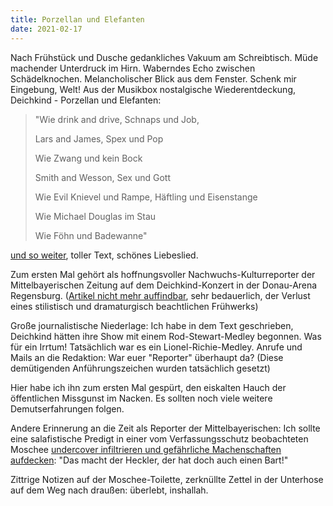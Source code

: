```yaml
---
title: Porzellan und Elefanten
date: 2021-02-17
---
```

Nach Frühstück und Dusche gedankliches Vakuum am Schreibtisch. Müde machender Unterdruck im Hirn. Waberndes Echo zwischen Schädelknochen. Melancholischer Blick aus dem Fenster. Schenk mir Eingebung, Welt! Aus der Musikbox nostalgische Wiederentdeckung, Deichkind - Porzellan und Elefanten: 

> "Wie drink and drive, Schnaps und Job,
>
> Lars and James, Spex und Pop
>
> Wie Zwang und kein Bock
>
> Smith and Wesson, Sex und Gott
>
> Wie Evil Knievel und Rampe, Häftling und Eisenstange
>
> Wie Michael Douglas im Stau
>
> Wie Föhn und Badewanne"

[und so weiter](https://open.spotify.com/track/3UWMhUp0mY8BYN09mS7b63?si=076kQVkkS6WKvLLi5MescA&utm_source=native-share-menu), toller Text, schönes Liebeslied.

Zum ersten Mal gehört als hoffnungsvoller Nachwuchs-Kulturreporter der Mittelbayerischen Zeitung auf dem Deichkind-Konzert in der Donau-Arena Regensburg. ([Artikel nicht mehr auffindbar](https://www.mittelbayerische.de/region/regensburg-land/kultur-nachrichten/mit-deichkind-in-der-sinnfreien-zone-23490-art1336062.html), sehr bedauerlich, der Verlust eines stilistisch und dramaturgisch beachtlichen Frühwerks)

Große journalistische Niederlage: Ich habe in dem Text geschrieben, Deichkind hätten ihre Show mit einem Rod-Stewart-Medley begonnen. Was für ein Irrtum! Tatsächlich war es ein Lionel-Richie-Medley. Anrufe und Mails an die Redaktion: War euer "Reporter" überhaupt da? (Diese demütigenden Anführungszeichen wurden tatsächlich gesetzt)

Hier habe ich ihn zum ersten Mal gespürt, den eiskalten Hauch der öffentlichen Missgunst im Nacken. Es sollten noch viele weitere Demutserfahrungen folgen. 

Andere Erinnerung an die Zeit als Reporter der Mittelbayerischen: Ich sollte eine salafistische Predigt in einer vom Verfassungsschutz beobachteten Moschee [undercover infiltrieren und gefährliche Machenschaften aufdecken](https://www.mittelbayerische.de/region/regensburg-stadt-nachrichten/salafist-predigt-in-regensburg-21179-art1205100.html): "Das macht der Heckler, der hat doch auch einen Bart!" 

Zittrige Notizen auf der Moschee-Toilette, zerknüllte Zettel in der Unterhose auf dem Weg nach draußen: überlebt, inshallah.